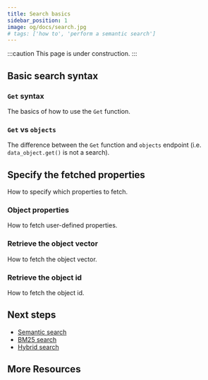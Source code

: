 ```yaml
---
title: Search basics
sidebar_position: 1
image: og/docs/search.jpg
# tags: ['how to', 'perform a semantic search']
---
```


:::caution This page is under construction.
:::

## Basic search syntax

### `Get` syntax

The basics of how to use the `Get` function.

### `Get` vs `objects`

The difference between the `Get` function and `objects` endpoint (i.e. `data_object.get()` is not a search).

## Specify the fetched properties

How to specify which properties to fetch.

### Object properties

How to fetch user-defined properties.

### Retrieve the object vector

How to fetch the object vector.

### Retrieve the object id

How to fetch the object id.

## Next steps

- [Semantic search](./semantic.mdx)
- [BM25 search](./bm25.mdx)
- [Hybrid search](./hybrid.mdx)

## More Resources


<DocsMoreResources />